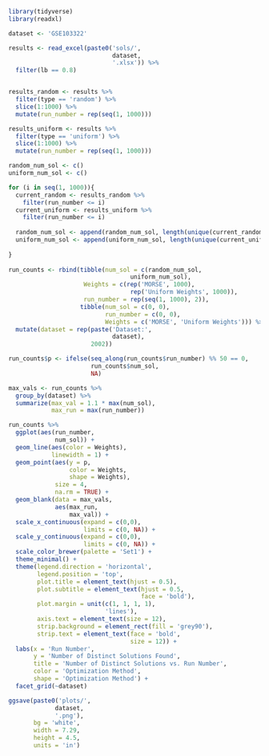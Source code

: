 ```{r}
library(tidyverse)
library(readxl)
```

```{r}
dataset <- 'GSE103322'

results <- read_excel(paste0('sols/',
                             dataset,
                             '.xlsx')) %>% 
  filter(lb == 0.8)


results_random <- results %>% 
  filter(type == 'random') %>%
  slice(1:1000) %>% 
  mutate(run_number = rep(seq(1, 1000)))

results_uniform <- results %>% 
  filter(type == 'uniform') %>% 
  slice(1:1000) %>% 
  mutate(run_number = rep(seq(1, 1000)))

random_num_sol <- c()
uniform_num_sol <- c()

for (i in seq(1, 1000)){
  current_random <- results_random %>% 
    filter(run_number <= i)
  current_uniform <- results_uniform %>% 
    filter(run_number <= i)
  
  random_num_sol <- append(random_num_sol, length(unique(current_random$genes)))
  uniform_num_sol <- append(uniform_num_sol, length(unique(current_uniform$genes)))
  
}
  
run_counts <- rbind(tibble(num_sol = c(random_num_sol,
                                  uniform_num_sol),
                     Weights = c(rep('MORSE', 1000),
                                  rep('Uniform Weights', 1000)),
                     run_number = rep(seq(1, 1000), 2)),
                    tibble(num_sol = c(0, 0),
                           run_number = c(0, 0),
                           Weights = c('MORSE', 'Uniform Weights'))) %>% 
  mutate(dataset = rep(paste('Dataset:',
                             dataset),
                       2002))

```

```{r}
run_counts$p <- ifelse(seq_along(run_counts$run_number) %% 50 == 0,
                       run_counts$num_sol,
                       NA)

max_vals <- run_counts %>%
  group_by(dataset) %>%
  summarize(max_val = 1.1 * max(num_sol),
            max_run = max(run_number))
```

```{r}
run_counts %>% 
  ggplot(aes(run_number,
             num_sol)) +
  geom_line(aes(color = Weights),
            linewidth = 1) +
  geom_point(aes(y = p,
                 color = Weights,
                 shape = Weights),
             size = 4,
             na.rm = TRUE) +
  geom_blank(data = max_vals,
             aes(max_run,
                 max_val)) +
  scale_x_continuous(expand = c(0,0),
                     limits = c(0, NA)) +
  scale_y_continuous(expand = c(0,0),
                     limits = c(0, NA)) +
  scale_color_brewer(palette = 'Set1') +
  theme_minimal() +
  theme(legend.direction = 'horizontal',
        legend.position = 'top',
        plot.title = element_text(hjust = 0.5),
        plot.subtitle = element_text(hjust = 0.5,
                                     face = 'bold'),
        plot.margin = unit(c(1, 1, 1, 1),
                           'lines'),
        axis.text = element_text(size = 12),
        strip.background = element_rect(fill = 'grey90'),
        strip.text = element_text(face = 'bold',
                                  size = 12)) +
  labs(x = 'Run Number',
       y = 'Number of Distinct Solutions Found',
       title = 'Number of Distinct Solutions vs. Run Number',
       color = 'Optimization Method',
       shape = 'Optimization Method') +
  facet_grid(~dataset)

ggsave(paste0('plots/',
             dataset,
             '.png'),
       bg = 'white',
       width = 7.29,
       height = 4.5,
       units = 'in')
```